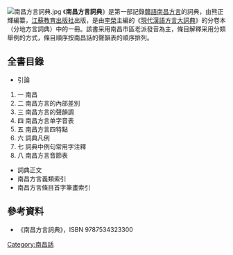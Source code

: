 [[File:南昌方言詞典.jpg|thumb]]
《'''南昌方言詞典'''》是第一部記錄[[贛語|贛語]][[南昌方言|南昌方言]]的詞典，由熊正輝編纂，[[江蘇教育出版社|江蘇教育出版社]]出版，是由[[李榮_(語言學家)|李榮]]主編的《[[現代漢語方言大詞典|現代漢語方言大詞典]]》的分卷本（分地方言詞典）中的一冊。該書采用南昌市區老派發音為主，條目解釋采用分類舉例的方式，條目順序按南昌話的聲韻表的順序排列。

==全書目錄==
*引論
#一 南昌
#二 南昌方言的內部差別
#三 南昌方言的聲韻調
#四 南昌方言单字音表
#五 南昌方言四特點
#六 詞典凡例
#七 詞典中例句常用字注釋
#八 南昌方言音節表
*詞典正文
*南昌方言義類索引
*南昌方言條目首字筆畫索引

==參考資料==
*《南昌方言詞典》，ISBN 9787534323300

[[Category:南昌話|Category:南昌話]]